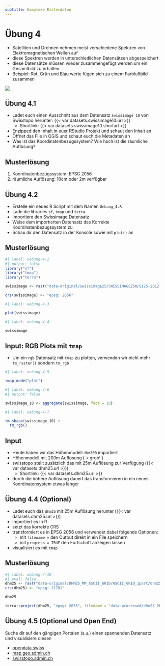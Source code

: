 ```yaml
---
subtitle: Komplexe Rasterdaten
---
```


# Übung 4 {#sec-uebung-4}

- Satelliten und Drohnen nehmen meist verschiedene Spektren von Elektromagnetischen Wellen auf
- diese Spektren werden in unterschiedlichen Datensätzen abgespeichert
- diese Datensätze müssen wieder zusammengefügt werden um ein Gesamtbild zu erhalten
- Beispiel: Rot, Grün und Blau werte fügen sich zu einem Farbluftbild zusammen




![](images/RGBSTack_1.jpg)






## Übung 4.1 <!-- 3-->


- Ladet euch einen Ausschnitt aus dem Datensatz `swissimage 10` von Swisstopo herunter: {{< var datasets.swissimage10.url >}}
  - Shortlink: {{< var datasets.swissimage10.shorturl >}}
- Enzipped den Inhalt in euer RStudio Projekt und schaut den Inhalt an
- Öffnet das File in QGIS und schaut euch die Metadaten an
- Was ist das Koordinatenbezugssystem? Wie hoch ist die räumliche Auflösung?


::::{.content-visible when-profile="musterloesung"}
:::{.callout-note}
## Musterlösung

1. Koordinatenbezugssystem: EPSG 2056
2. räumliche Auflösung: 10cm oder 2m verfügbar


:::
::::


## Übung 4.2 <!-- 3-->



- Erstelle ein neues R Script mit dem Namen `Uebung_4.R` 
- Lade die libraries `sf`, `tmap` und `terra`. 
- Importiere den Swissimage Datensatz 
- Weise dem importierten Datensatz das Korrekte Koordinatenbezugssystem zu
- Schau dir den Datensatz in der Konsole sowie mit `plot()` an

::::{.content-visible when-profile="musterloesung"}
:::{.callout-note}
## Musterlösung

```r
#| label: uebung-4-2
#| output: false
library("sf")
library("tmap")
library("terra")

swissimage <- rast("data-original/swissimage25/SWISSIMAGE25m/SI25-2012-2013-2014.tif")

crs(swissimage) <- "epsg: 2056"

```

:::
::::




```r
#| label: uebung-4-3

plot(swissimage)
```




```r
#| label: uebung-4-4

swissimage
```



## Input: RGB Plots mit `tmap`

- Um ein `rgb` Datensatz mit `tmap` zu plotten, verwenden wir nicht mehr `tm_raster()` sondern `tm_rgb`

```r
#| label: uebung-4-5

tmap_mode("plot")
```


```r
#| label: uebung-4-6
#| output: false

swissimage_10 <- aggregate(swissimage, fact = 10)
```

```r
#| label: uebung-4-7

tm_shape(swissimage_10) + 
  tm_rgb()
```








## Input

- Heute haben wir das Höhenmodell `dhm200` importiert
- Höhenmodell mit 200m Auflösung (→ grob! )
- swisstopo stellt zusätzlich das mit 25m Auflösung zur Verfügung ({{< var datasets.dhm25.url >}})
  - Shortlink: {{< var datasets.dhm25.url >}}
- durch die höhere Auflösung dauert das transformieren in ein neues Koordinatensystem etwas länger




## Übung 4.4 (Optional)

- Ladet euch das `dhm25` mit 25m Auflösung herunter ({{< var datasets.dhm25.url >}})
- importiert es in R
- setzt das korrekte CRS
- transformiert es in EPSG 2056 und verwendet dabei folgende Optionen: 
  - mit `filename =` den Output direkt in ein File speichern
  - mit `progress = TRUE` den Fortschritt anzeigen lassen
- visualisiert es mit `tmap`

::::{.content-visible when-profile="musterloesung"}
:::{.callout-note}
## Musterlösung

```r
#| label: uebung-4-10
#| eval: false
dhm25 <- rast("data-original/DHM25_MM_ASCII_GRID/ASCII_GRID_1part/dhm25_grid_raster.asc")
crs(dhm25) <- "epsg: 21781"

dhm25

terra::project(dhm25, "epsg: 2056", filename = "data-processed/dhm25_2056.tif", progress = TRUE)
```




:::
::::

## Übung 4.5 (Optional und Open End)

Suche dir auf den gängigen Portalen (s.u.) einen spannenden Datensatz und visualisiere diesen

  - [opendata.swiss](https://opendata.swiss/)
  - [map.geo.admin.ch](https://map.geo.admin.ch)
  - [swisstopo.admin.ch](https://www.swisstopo.admin.ch)
  


